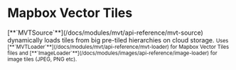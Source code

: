 # Mapbox Vector Tiles


<div style={{height: '100vh'}}> 
  <Demo format="MVT">
    [**`MVTSource`**](/docs/modules/mvt/api-reference/mvt-source) dynamically loads tiles 
    from big pre-tiled hierarchies on cloud storage.
    <small>
      Uses [**`MVTLoader`**](/docs/modules/mvt/api-reference/mvt-loader) for Mapbox Vector Tiles files 
      and [**`ImageLoader`**](/docs/modules/images/api-reference/image-loader) for image tiles (JPEG, PNG etc).
    </small>
  </Demo>
</div>
